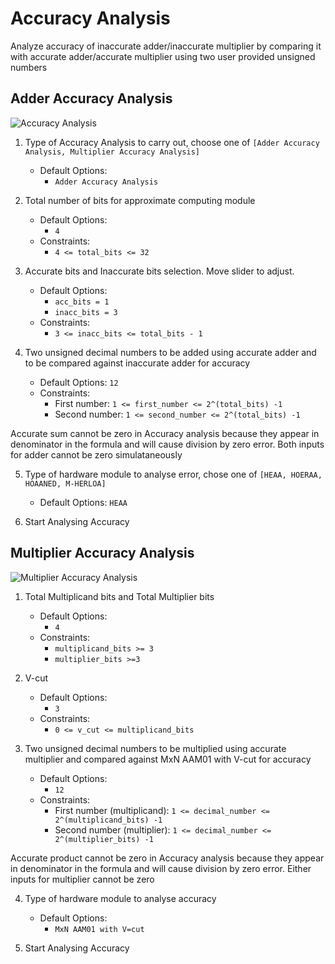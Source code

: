 
# Accuracy Analysis

Analyze accuracy of inaccurate adder/inaccurate multiplier by comparing it with accurate adder/accurate multiplier using two user provided unsigned numbers

## Adder Accuracy Analysis

![Accuracy Analysis](/_images/gui_tool/accuracy_analysis.png)

1. Type of Accuracy Analysis to carry out, choose one of `[Adder Accuracy Analysis, Multiplier Accuracy Analysis]`

   - Default Options:
     - `Adder Accuracy Analysis`

2. Total number of bits for approximate computing module

   - Default Options:
     - `4`
   - Constraints:
     - `4 <= total_bits <= 32`

3. Accurate bits and Inaccurate bits selection. Move slider to adjust.

   - Default Options:
     - `acc_bits = 1`
     - `inacc_bits = 3`
   - Constraints:
     - `3 <= inacc_bits <= total_bits - 1`

4. Two unsigned decimal numbers to be added using accurate adder and to be compared against inaccurate adder for accuracy

   - Default Options: `12`
   - Constraints:
     - First number: `1 <= first_number <= 2^(total_bits) -1`
     - Second number: `1 <= second_number <= 2^(total_bits) -1`

<Callout emoji="💡">
  Accurate sum cannot be zero in Accuracy analysis because they appear in
  denominator in the formula and will cause division by zero error. Both inputs
  for adder cannot be zero simulataneously
</Callout>

5. Type of hardware module to analyse error, chose one of `[HEAA, HOERAA, HOAANED, M-HERLOA]`

   - Default Options: `HEAA`

6. Start Analysing Accuracy

## Multiplier Accuracy Analysis

![Multiplier Accuracy Analysis](/_images/gui_tool/multiplier_accuracy_analysis.png)

1. Total Multiplicand bits and Total Multiplier bits

   - Default Options:
     - `4`
   - Constraints:
     - `multiplicand_bits >= 3`
     - `multiplier_bits >=3`

2. V-cut

   - Default Options:
     - `3`
   - Constraints:
     - `0 <= v_cut <= multiplicand_bits`

3. Two unsigned decimal numbers to be multiplied using accurate multiplier and compared against MxN AAM01 with V-cut for accuracy

   - Default Options:
     - `12`
   - Constraints:
     - First number (multiplicand): `1 <= decimal_number <= 2^(multiplicand_bits) -1`
     - Second number (multiplier): `1 <= decimal_number <= 2^(multiplier_bits) -1`

<Callout emoji="💡">
  Accurate product cannot be zero in Accuracy analysis because they appear in
  denominator in the formula and will cause division by zero error. Either
  inputs for multiplier cannot be zero
</Callout>

4. Type of hardware module to analyse accuracy

   - Default Options:
     - `MxN AAM01 with V=cut`

5. Start Analysing Accuracy
